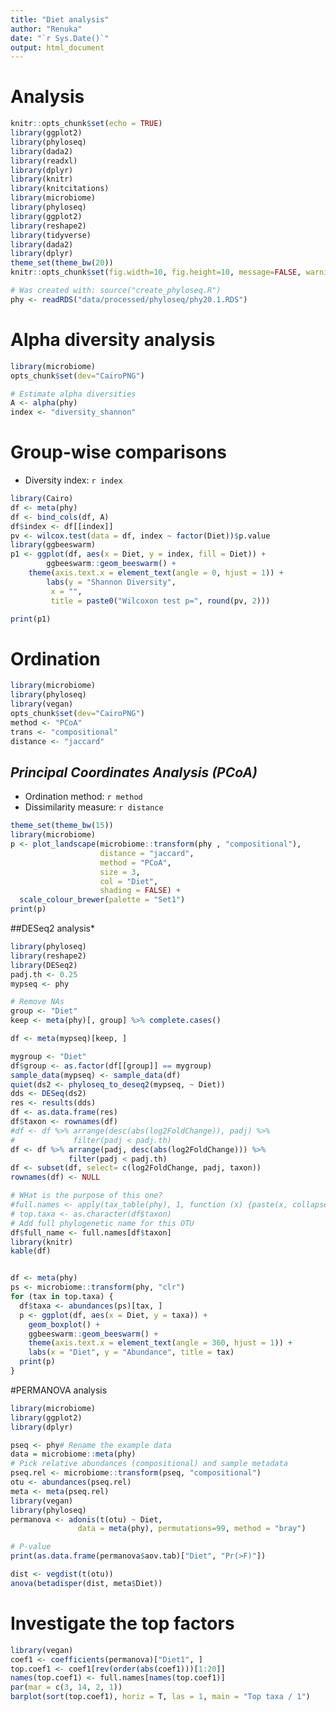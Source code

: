 ```yaml
---
title: "Diet analysis"
author: "Renuka"
date: "`r Sys.Date()`"
output: html_document
---
```



# Analysis

```r
knitr::opts_chunk$set(echo = TRUE)
library(ggplot2)
library(phyloseq)
library(dada2)
library(readxl)
library(dplyr)
library(knitr)
library(knitcitations)
library(microbiome)
library(phyloseq)
library(ggplot2)
library(reshape2)
library(tidyverse)
library(dada2)
library(dplyr)
theme_set(theme_bw(20))
knitr::opts_chunk$set(fig.width=10, fig.height=10, message=FALSE, warning=FALSE)

# Was created with: source("create_phyloseq.R")
phy <- readRDS("data/processed/phyloseq/phy20.1.RDS")
```
# Alpha diversity analysis

```r
library(microbiome)
opts_chunk$set(dev="CairoPNG")

# Estimate alpha diversities
A <- alpha(phy)
index <- "diversity_shannon"
```


# Group-wise comparisons
* Diversity index: `r index`

```r
library(Cairo)
df <- meta(phy)
df <- bind_cols(df, A)
df$index <- df[[index]]
pv <- wilcox.test(data = df, index ~ factor(Diet))$p.value
library(ggbeeswarm)
p1 <- ggplot(df, aes(x = Diet, y = index, fill = Diet)) +
        ggbeeswarm::geom_beeswarm() +
	theme(axis.text.x = element_text(angle = 0, hjust = 1)) +
        labs(y = "Shannon Diversity",
	     x = "",
	     title = paste0("Wilcoxon test p=", round(pv, 2)))

print(p1)
```

# Ordination

```r
library(microbiome)
library(phyloseq)
library(vegan)
opts_chunk$set(dev="CairoPNG")
method <- "PCoA"
trans <- "compositional"
distance <- "jaccard"
```

## *Principal Coordinates Analysis (PCoA)*

* Ordination method: `r method`
* Dissimilarity measure: `r distance`

```r
theme_set(theme_bw(15))
library(microbiome)
p <- plot_landscape(microbiome::transform(phy , "compositional"),
                    distance = "jaccard",
                    method = "PCoA",
                    size = 3,
                    col = "Diet",
                    shading = FALSE) +
  scale_colour_brewer(palette = "Set1")		    
print(p)
```

##DESeq2 analysis*



```r
library(phyloseq)
library(reshape2)
library(DESeq2)
padj.th <- 0.25
mypseq <- phy

# Remove NAs
group <- "Diet"
keep <- meta(phy)[, group] %>% complete.cases()

df <- meta(mypseq)[keep, ]

mygroup <- "Diet"
df$group <- as.factor(df[[group]] == mygroup)
sample_data(mypseq) <- sample_data(df)
quiet(ds2 <- phyloseq_to_deseq2(mypseq, ~ Diet))
dds <- DESeq(ds2)
res <- results(dds)
df <- as.data.frame(res)
df$taxon <- rownames(df)
#df <- df %>% arrange(desc(abs(log2FoldChange)), padj) %>%
#             filter(padj < padj.th) 
df <- df %>% arrange(padj, desc(abs(log2FoldChange))) %>%
             filter(padj < padj.th) 
df <- subset(df, select= c(log2FoldChange, padj, taxon))
rownames(df) <- NULL

# WHat is the purpose of this one?
#full.names <- apply(tax_table(phy), 1, function (x) {paste(x, collapse = "_")})
# top.taxa <- as.character(df$taxon)
# Add full phylogenetic name for this OTU
df$full_name <- full.names[df$taxon]
library(knitr)
kable(df)


df <- meta(phy)
ps <- microbiome::transform(phy, "clr")
for (tax in top.taxa) {
  df$taxa <- abundances(ps)[tax, ]
  p <- ggplot(df, aes(x = Diet, y = taxa)) +
    geom_boxplot() + 
    ggbeeswarm::geom_beeswarm() +
    theme(axis.text.x = element_text(angle = 360, hjust = 1)) +
    labs(x = "Diet", y = "Abundance", title = tax)
  print(p)
}
```

#PERMANOVA analysis
```r
library(microbiome)
library(ggplot2)
library(dplyr)

pseq <- phy# Rename the example data
data = microbiome::meta(phy)
# Pick relative abundances (compositional) and sample metadata 
pseq.rel <- microbiome::transform(pseq, "compositional")
otu <- abundances(pseq.rel)
meta <- meta(pseq.rel)
library(vegan)
library(phyloseq)
permanova <- adonis(t(otu) ~ Diet,
               data = meta(phy), permutations=99, method = "bray")

# P-value
print(as.data.frame(permanova$aov.tab)["Diet", "Pr(>F)"])

dist <- vegdist(t(otu))
anova(betadisper(dist, meta$Diet))
```

# Investigate the top factors

```r
library(vegan)
coef1 <- coefficients(permanova)["Diet1", ]
top.coef1 <- coef1[rev(order(abs(coef1)))[1:20]]
names(top.coef1) <- full.names[names(top.coef1)]
par(mar = c(3, 14, 2, 1))
barplot(sort(top.coef1), horiz = T, las = 1, main = "Top taxa / 1")

```
